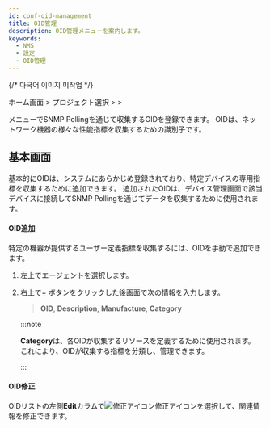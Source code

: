 ```yaml
---
id: conf-oid-management
title: OID管理
description: OID管理メニューを案内します。
keywords:
  - NMS
  - 設定
  - OID管理
---
```


{/* 다국어 이미지 미작업 */}

ホーム画面 &gt; プロジェクト選択 &gt; <Cmdname sid="side_setting" className="uitext" /> &gt; <Cmdname sid="side_oidManagement" className="uitext" />

<Cmdname sid="side_oidManagement" className="uitext" />メニューでSNMP Pollingを通じて収集するOIDを登録できます。 OIDは、ネットワーク機器の様々な性能指標を収集するための識別子です。

## 基本画面

基本的にOIDは、システムにあらかじめ登録されており、特定デバイスの専用指標を収集するために追加できます。 追加されたOIDは、デバイス管理画面で該当デバイスに接続してSNMP Pollingを通じてデータを収集するために使用されます。 

<ImgLang img="nms-conf-oid-mng.png" desc="OID管理" />

#### OID追加

特定の機器が提供するユーザー定義指標を収集するには、OIDを手動で追加できます。

1. 左上でエージェントを選択します。 

2. 右上で<UI>+</UI> <Cmdname sid="BTN09018" className="uitext" />ボタンをクリックした後<Cmdname sid="BTN09018" className="uitext" />画面で次の情報を入力します。 

   > **OID**, **Description**, **Manufacture**, **Category** 

   :::note 

   **Category**は、各OIDが収集するリソースを定義するために使用されます。 これにより、OIDが収集する指標を分類し、管理できます。

   :::

#### OID修正

OIDリストの左側**Edit**カラムで![修正アイコン](/img/ic-edit.svg)修正アイコンを選択して、関連情報を修正できます。 
